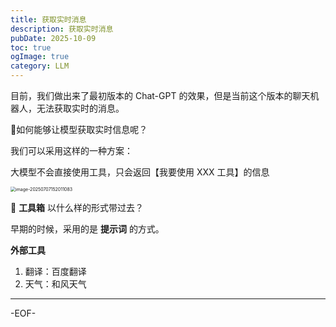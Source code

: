 ```yaml
---
title: 获取实时消息
description: 获取实时消息
pubDate: 2025-10-09
toc: true
ogImage: true
category: LLM
---
```


目前，我们做出来了最初版本的 Chat-GPT 的效果，但是当前这个版本的聊天机器人，无法获取实时的消息。

🤔如何能够让模型获取实时信息呢？

我们可以采用这样的一种方案：

大模型不会直接使用工具，只会返回【我要使用 XXX 工具】的信息

<img
  src="https://xiejie-typora.oss-cn-chengdu.aliyuncs.com/2025-07-07-072011.png"
  alt="image-20250707152011083"
  style="zoom:50%;"
/>

🤔 **工具箱** 以什么样的形式带过去？

早期的时候，采用的是 **提示词** 的方式。

**外部工具**

1. 翻译：百度翻译
2. 天气：和风天气

---

-EOF-
